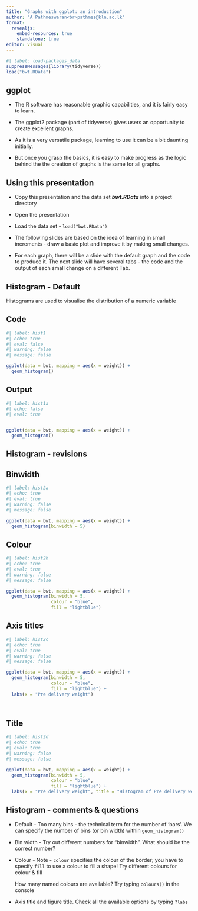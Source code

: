 ```yaml
---
title: "Graphs with ggplot: an introduction"
author: "A Pathmeswaran<br>pathmes@kln.ac.lk"
format: 
  revealjs:
    embed-resources: true
    standalone: true
editor: visual
---
```


```r
#| label: load-packages_data
suppressMessages(library(tidyverse))
load("bwt.RData")

```

## ggplot

-   The R software has reasonable graphic capabilities, and it is fairly easy to learn.

-   The ggplot2 package (part of tidyverse) gives users an opportunity to create excellent graphs.

-   As it is a very versatile package, learning to use it can be a bit daunting initially.

-   But once you grasp the basics, it is easy to make progress as the logic behind the the creation of graphs is the same for all graphs.

## Using this presentation

-   Copy this presentation and the data set ***bwt.RData*** into a project directory

-   Open the presentation

-   Load the data set - `load("bwt.RData")`

-   The following slides are based on the idea of learning in small increments - draw a basic plot and improve it by making small changes.

-   For each graph, there will be a slide with the default graph and the code to produce it. The next slide will have several tabs - the code and the output of each small change on a different Tab.

## Histogram - Default {.smaller}

Histograms are used to visualise the distribution of a numeric variable

::: panel-tabset
## Code

```r
#| label: hist1
#| echo: true
#| eval: false
#| warning: false
#| message: false

ggplot(data = bwt, mapping = aes(x = weight)) +
  geom_histogram()

```

## Output

```r
#| label: hist1a
#| echo: false
#| eval: true


ggplot(data = bwt, mapping = aes(x = weight)) +
  geom_histogram()
```
:::

## Histogram - revisions {.smaller}

::: panel-tabset
## Binwidth

```r
#| label: hist2a
#| echo: true
#| eval: true
#| warning: false
#| message: false

ggplot(data = bwt, mapping = aes(x = weight)) +
  geom_histogram(binwidth = 5)
```

## Colour

```r
#| label: hist2b
#| echo: true
#| eval: true
#| warning: false
#| message: false

ggplot(data = bwt, mapping = aes(x = weight)) +
  geom_histogram(binwidth = 5,
                 colour = "blue",
                 fill = "lightblue")
```

## Axis titles

```r
#| label: hist2c
#| echo: true
#| eval: true
#| warning: false
#| message: false

ggplot(data = bwt, mapping = aes(x = weight)) +
  geom_histogram(binwidth = 5,
                 colour = "blue",
                 fill = "lightblue") +
  labs(x = "Pre delivery weight")

  
```

## Title

```r
#| label: hist2d
#| echo: true
#| eval: true
#| warning: false
#| message: false

ggplot(data = bwt, mapping = aes(x = weight)) +
  geom_histogram(binwidth = 5,
                 colour = "blue",
                 fill = "lightblue") +
  labs(x = "Pre delivery weight", title = "Histogram of Pre delivery weight")


```
:::

## Histogram - comments & questions {.smaller}

-   Default - Too many bins - the technical term for the number of 'bars'. We can specify the number of bins (or bin width) within `geom_histogram()`

-   Bin width - Try out different numbers for "binwidth". What should be the correct number?

-   Colour - Note - `colour` specifies the colour of the border; you have to specify `fill` to use a colour to fill a shape! Try different colours for colour & fill

    How many named colours are available? Try typing `colours()` in the console

-   Axis title and figure title. Check all the available options by typing `?labs`
